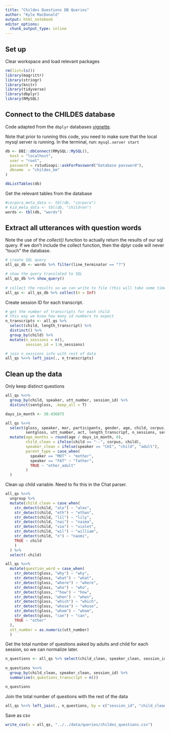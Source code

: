 ```yaml
---
title: "Childes Questions DB Queries"
author: "Kyle MacDonald"
output: html_notebook
editor_options: 
  chunk_output_type: inline
---
```


## Set up

Clear workspace and load relevant packages

```r
rm(list=ls())
library(magrittr)
library(stringr)
library(knitr)
library(tidyverse)
library(dbplyr)
library(RMySQL)
```

## Connect to the CHILDES database 

Code adapted from the `dbplyr` databases [vignette](https://cran.r-project.org/web/packages/dbplyr/vignettes/dbplyr.html).

Note that prior to running this code, you need to make sure that the local mysql server is running. In the terminal, run: `mysql.server start`

```r
db <- DBI::dbConnect(RMySQL::MySQL(), 
  host = "localhost",
  user = "root",
  password = rstudioapi::askForPassword("Database password"),
  dbname  = "childes_km"
)

dbListTables(db)
```

Get the relevant tables from the database

```r
#corpora_meta_data <- tbl(db, "corpora")
# kid_meta_data <- tbl(db, "children")
words <- tbl(db, "words")
```

## Extract all utterances with question words

Note the use of the *collect()* function to actually return the results of our sql query. If we don't include the collect function, then the dplyr code will never "touch" the database.

```r
# create SQL query 
all_qs_db <- words %>% filter(line_terminator == "?")

# show the query translated to SQL
all_qs_db %>% show_query()
    
# collect the results so we can write to file (this will take some time)
all_qs <- all_qs_db %>% collect(n = Inf) 
```

Create session ID for each transcript.

```r
# get the number of transcripts for each child
# this way we know how many id numbers to expect
n_transcripts <- all_qs %>% 
  select(child, length_transcript) %>% 
  distinct() %>%
  group_by(child) %>% 
  mutate(n_sessions = n(),
         session_id = 1:n_sessions)

# join n_sessions info with rest of data
all_qs %<>% left_join(., n_transcripts)
```

## Clean up the data 

Only keep distinct questions

```r
all_qs %<>% 
  group_by(child, speaker, utt_number, session_id) %>% 
  distinct(sentgloss, .keep_all = T)
```

```r
days_in_month <- 30.436875

all_qs %<>% 
  select(gloss, speaker, mor, participants, gender, age, child, corpus, 
         sentgloss, utt_number, act, length_transcript, n_sessions, session_id) %>% 
  mutate(age_months = round(age / days_in_month, 0),
         child_clean = ifelse(child == "--", corpus, child),
         speaker_clean = ifelse(speaker == "CHI", "child", "adult"),
         parent_type = case_when(
           speaker == "MOT" ~ "mother",
           speaker == "FAT" ~ "father",
           TRUE ~ "other_adult"
         )
  )
```

Clean up child variable. Need to fix this in the Chat parser.

```r
all_qs %<>% 
  ungroup %>% 
  mutate(child_clean = case_when(
    str_detect(child, "ale") ~ "alex",
    str_detect(child, "eth") ~ "ethan",
    str_detect(child, "lil") ~ "lily",
    str_detect(child, "nai") ~ "naima",
    str_detect(child, "vio") ~ "violet", 
    str_detect(child, "wil") ~ "william",
    str_detect(child, "n") ~ "naomi",
    TRUE ~ child
    )
  ) %>% 
  select(-child)
```

```r
all_qs %<>% 
  mutate(question_word = case_when(
    str_detect(gloss, "why") ~ "why", 
    str_detect(gloss, "what") ~ "what",
    str_detect(gloss, "where") ~ "where",
    str_detect(gloss, "who") ~ "who",
    str_detect(gloss, "^how") ~ "how",
    str_detect(gloss, "when") ~ "when",
    str_detect(gloss, "which") ~ "which",
    str_detect(gloss, "whose") ~ "whose",
    str_detect(gloss, "whom") ~ "whom",
    str_detect(gloss, "can") ~ "can",
    TRUE ~ "other"
  ),
  utt_number = as.numeric(utt_number)
  )
```

Get the total number of questions asked by adults and child for each session, so we can normalize later.

```r
n_questions <- all_qs %>% select(child_clean, speaker_clean, session_id, sentgloss, utt_number) 
  
n_questions %<>% 
  group_by(child_clean, speaker_clean, session_id) %>% 
  summarise(n_questions_transcript = n())

n_questions
```

Join the total number of questions with the rest of the data

```r
all_qs %<>% left_join(., n_questions, by = c("session_id", "child_clean", "speaker_clean"))
```

Save as csv

```r
write_csv(x = all_qs, "../../data/queries/childes_questions.csv")
```
